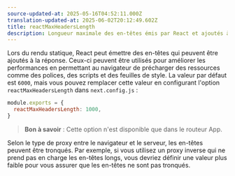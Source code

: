```yaml
---
source-updated-at: 2025-05-16T04:52:11.000Z
translation-updated-at: 2025-06-02T20:12:49.602Z
title: reactMaxHeadersLength
description: Longueur maximale des en-têtes émis par React et ajoutés à la réponse.
---
```


Lors du rendu statique, React peut émettre des en-têtes qui peuvent être ajoutés à la réponse. Ceux-ci peuvent être utilisés pour améliorer les performances en permettant au navigateur de précharger des ressources comme des polices, des scripts et des feuilles de style. La valeur par défaut est `6000`, mais vous pouvez remplacer cette valeur en configurant l'option `reactMaxHeadersLength` dans `next.config.js` :

```js filename="next.config.js"
module.exports = {
  reactMaxHeadersLength: 1000,
}
```

> **Bon à savoir** : Cette option n'est disponible que dans le routeur App.

Selon le type de proxy entre le navigateur et le serveur, les en-têtes peuvent être tronqués. Par exemple, si vous utilisez un proxy inverse qui ne prend pas en charge les en-têtes longs, vous devriez définir une valeur plus faible pour vous assurer que les en-têtes ne sont pas tronqués.
